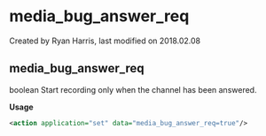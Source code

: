 
# media_bug_answer_req 

 Created by  Ryan Harris, last modified on 2018.02.08

## media_bug_answer_req

boolean Start recording only when the channel has been answered.

**Usage**

```xml
<action application="set" data="media_bug_answer_req=true"/>
```


